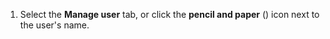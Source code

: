 


<FlattenedSteps>
  <RightSidebarViewProfile />

  1. Select the **Manage user** tab, or click the **pencil and paper**
     (<EditIcon />) icon next to the user's name.
</FlattenedSteps>
